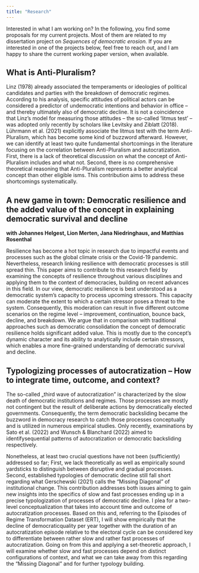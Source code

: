 ```yaml
---
title: "Research"
---
```


Interested in what I am working on? In the following, you find some proposals for my current projects. Most of them are related to my dissertation project on *Sequences of democratic erosion.* If you are interested in one of the projects below, feel free to reach out, and I am happy to share the current working paper version, when available.

## What is Anti-Pluralism?

Linz (1978) already associated the temperaments or ideologies of political candidates and parties with the breakdown of democratic regimes. According to his analysis, specific attitudes of political actors can be considered a predictor of undemocratic intentions and behavior in office -- and thereby ultimately also of democratic decline. It is not a coincidence that Linz's model for measuring those attitudes -- the so-called 'litmus test' -- was adopted only recently by scholars like Levitsky and Ziblatt (2018). Lührmann et al. (2021) explicitly associate the litmus test with the term Anti-Pluralism, which has become some kind of buzzword afterward. However, we can identify at least two quite fundamental shortcomings in the literature focusing on the correlation between Anti-Pluralism and autocratization. First, there is a lack of theoretical discussion on what the concept of Anti-Pluralism includes and what not. Second, there is no comprehensive theoretical reasoning that Anti-Pluralism represents a better analytical concept than other eligible isms. This contribution aims to address these shortcomings systematically.

## A new game in town: Democratic resilience and the added value of the concept in explaining democratic survival and decline

**with Johannes Helgest, Lion Merten, Jana Niedringhaus, and Matthias Rosenthal**

Resilience has become a hot topic in research due to impactful events and processes such as the global climate crisis or the Covid-19 pandemic. Nevertheless, research linking resilience with democratic processes is still spread thin. This paper aims to contribute to this research field by examining the concepts of resilience throughout various disciplines and applying them to the context of democracies, building on recent advances in this field. In our view, democratic resilience is best understood as a democratic system's capacity to process upcoming stressors. This capacity can moderate the extent to which a certain stressor poses a threat to the system. Consequently, this moderation can result in five different outcome scenarios on the regime level -- improvement, continuation, bounce back, decline, and breakdown. We argue that in comparison with traditional approaches such as democratic consolidation the concept of democratic resilience holds significant added value. This is mostly due to the concept's dynamic character and its ability to analytically include certain stressors, which enables a more fine-grained understanding of democratic survival and decline.

## Typologizing processes of autocratization -- How to integrate time, outcome, and context?

The so-called „third wave of autocratization" is characterized by the slow death of democratic institutions and regimes. Those processes are mostly not contingent but the result of deliberate actions by democratically elected governments. Consequently, the term democratic backsliding became the buzzword in democracy research to catch those processes conceptually and is utilized in numerous empirical studies. Only recently, examinations by Sato et al. (2022) and Wunsch & Blanchard (2022) aimed to identifysequential patterns of autocratization or democratic backsliding respectively.

Nonetheless, at least two crucial questions have not been (sufficiently) addressed so far; First, we lack theoretically as well as empirically sound yardsticks to distinguish between disruptive and gradual processes. Second, established typologies of democratic decline still fall short regarding what Gerschewski (2021) calls the "Missing Diagonal" of institutional change. This contribution addresses both issues aiming to gain new insights into the specifics of slow and fast processes ending up in a precise typologization of processes of democratic decline. I plea for a two-level conceptualization that takes into account time and outcome of autocratization processes. Based on this and, referring to the Episodes of Regime Transformation Dataset (ERT), I will show empirically that the decline of democraticquality per year together with the duration of an autocratization episode relative to the electoral cycle can be considered key to differentiate between rather slow and rather fast processes of autocratization. Going on from this and applying a set-theoretic approach, I will examine whether slow and fast processes depend on distinct configurations of context, and what we can take away from this regarding the "Missing Diagonal" and for further typology building.
